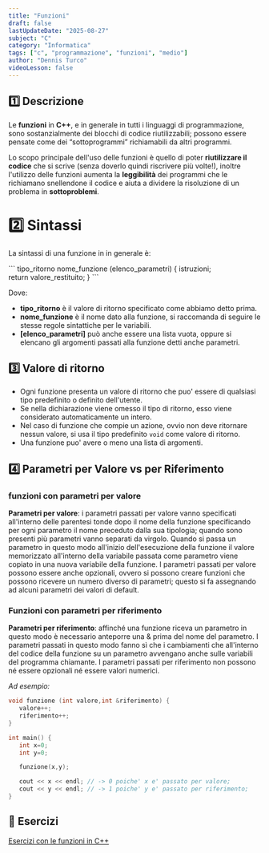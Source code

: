 ```yaml
---
title: "Funzioni"
draft: false
lastUpdateDate: "2025-08-27"
subject: "C"
category: "Informatica"
tags: ["c", "programmazione", "funzioni", "medio"]
author: "Dennis Turco"
videoLesson: false
---
```


## 1️⃣ Descrizione

Le **funzioni** in **C++**, e in generale in tutti i linguaggi di programmazione, sono sostanzialmente dei blocchi di codice riutilizzabili; possono essere pensate come dei “sottoprogrammi” richiamabili da altri programmi.

Lo scopo principale dell'uso delle funzioni è quello di poter **riutilizzare il codice** che si scrive (senza doverlo quindi riscrivere più volte!), inoltre l'utilizzo delle funzioni aumenta la **leggibilità** dei programmi che le richiamano snellendone il codice e aiuta a dividere la risoluzione di un problema in **sottoproblemi**.

# 2️⃣ Sintassi

La sintassi di una funzione in in generale è:

<Aside variant="info">
```
tipo_ritorno nome_funzione (elenco_parametri) {
   istruzioni;
   return valore_restituito;
}
```
</Aside>

Dove:

- **tipo_ritorno** è il valore di ritorno specificato come abbiamo detto prima.
- **nome_funzione** è il nome dato alla funzione, si raccomanda di seguire le stesse regole sintattiche per le variabili.
- **[elenco_parametri]** può anche essere una lista vuota, oppure si elencano gli argomenti passati alla funzione detti anche parametri.

## 3️⃣ Valore di ritorno

- Ogni funzione presenta un valore di ritorno che puo' essere di qualsiasi tipo predefinito o definito dell'utente.
- Se nella dichiarazione viene omesso il tipo di ritorno, esso viene considerato automaticamente un intero.
- Nel caso di funzione che compie un azione, ovvio non deve ritornare nessun valore, si usa il tipo predefinito `void` come valore di ritorno.
- Una funzione puo' avere o meno una lista di argomenti.

## 4️⃣ Parametri per Valore vs per Riferimento

### funzioni con parametri per valore

**Parametri per valore**: i parametri passati per valore vanno specificati all'interno delle parentesi tonde dopo il nome della funzione specificando per ogni parametro il nome preceduto dalla sua tipologia; quando sono presenti più parametri vanno separati da virgolo. Quando si passa un parametro in questo modo all'inizio dell'esecuzione della funzione il valore memorizzato all'interno della variabile passata come parametro viene copiato in una nuova variabile della funzione. I parametri passati per valore possono essere anche opzionali, ovvero si possono creare funzioni che possono ricevere un numero diverso di parametri; questo si fa assegnando ad alcuni parametri dei valori di default.

### Funzioni con parametri per riferimento

**Parametri per riferimento**: affinché una funzione riceva un parametro in questo modo è necessario anteporre una & prima del nome del parametro. I parametri passati in questo modo fanno sì che i cambiamenti che all'interno del codice della funzione su un parametro avvengano anche sulle variabili del programma chiamante. I parametri passati per riferimento non possono né essere opzionali né essere valori numerici.

*Ad esempio:*

```cpp
void funzione (int valore,int &riferimento) {
   valore++;
   riferimento++;
}

int main() {
   int x=0;
   int y=0;

   funzione(x,y);

   cout << x << endl; // -> 0 poiche' x e' passato per valore;
   cout << y << endl; // -> 1 poiche' y e' passato per riferimento;
}
```

## 📑 Esercizi

[Esercizi con le funzioni in C++](https://ticoprof.wordpress.com/2020/09/24/esercizi-con-le-funzioni-in-cpp/)
